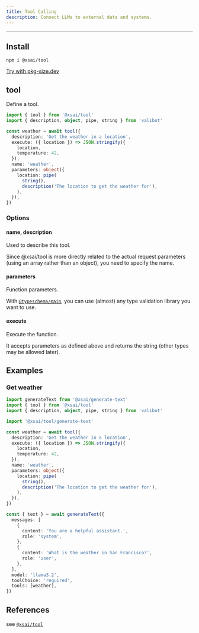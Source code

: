 ```yaml
---
title: Tool Calling
description: Connect LLMs to external data and systems.
---
```


---

## Install

```package-install
npm i @xsai/tool
```

[Try with pkg-size.dev](https://pkg-size.dev/@xsai/tool)

## tool

Define a tool.

```ts twoslash
import { tool } from '@xsai/tool'
import { description, object, pipe, string } from 'valibot'

const weather = await tool({
  description: 'Get the weather in a location',
  execute: ({ location }) => JSON.stringify({
    location,
    temperature: 42,
  }),
  name: 'weather',
  parameters: object({
    location: pipe(
      string(),
      description('The location to get the weather for'),
    ),
  }),
})
```

### Options

#### name, description

Used to describe this tool.

Since @xsai/tool is more directly related to the actual request parameters (using an array rather than an object), you need to specify the name.

#### parameters

Function parameters.

With [`@typeschema/main`](https://typeschema.com), you can use (almost) any type validation library you want to use.

#### execute

Execute the function.

It accepts parameters as defined above and returns the string (other types may be allowed later).

## Examples

### Get weather

```ts twoslash
import generateText from '@xsai/generate-text'
import { tool } from '@xsai/tool'
import { description, object, pipe, string } from 'valibot'

import '@xsai/tool/generate-text'

const weather = await tool({
  description: 'Get the weather in a location',
  execute: ({ location }) => JSON.stringify({
    location,
    temperature: 42,
  }),
  name: 'weather',
  parameters: object({
    location: pipe(
      string(),
      description('The location to get the weather for'),
    ),
  }),
})

const { text } = await generateText({
  messages: [
    {
      content: 'You are a helpful assistant.',
      role: 'system',
    },
    {
      content: 'What is the weather in San Francisco?',
      role: 'user',
    },
  ],
  model: 'llama3.2',
  toolChoice: 'required',
  tools: [weather],
})
```

## References

see [`@xsai/tool`](../references/tool)
